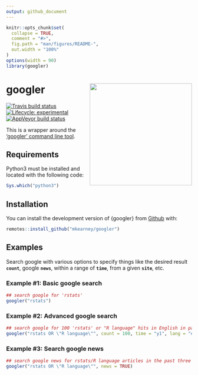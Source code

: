 ```yaml
---
output: github_document
---
```


<!-- README.md is generated from README.Rmd. Please edit that file -->

```r
knitr::opts_chunk$set(
  collapse = TRUE,
  comment = "#>",
  fig.path = "man/figures/README-",
  out.width = "100%"
)
options(width = 90)
library(googler)
```

# googler <img src='man/figures/logo.png' align="right" height="277.5" />
<!-- badges: start -->
[![Travis build status](https://travis-ci.org/mkearney/googler.svg?branch=master)](https://travis-ci.org/mkearney/googler)
[![Lifecycle: experimental](https://img.shields.io/badge/lifecycle-experimental-orange.svg)](https://www.tidyverse.org/lifecycle/#experimental)
[![AppVeyor build status](https://ci.appveyor.com/api/projects/status/github/mkearney/googler?branch=master&svg=true)](https://ci.appveyor.com/project/mkearney/googler)
<!-- badges: end -->

This is a wrapper around the ['googler' command line tool](https://github.com/jarun/googler).

## Requirements

Python3 must be installed and located with the following code:

``` r
Sys.which("python3")
```


## Installation

You can install the development version of {googler} from [Github](https://github.com/mkearney/googler) with:

``` r
remotes::install_github("mkearney/googler")
```

<!-- You can install the released version of googler from [CRAN](https://CRAN.R-project.org) with: -->

<!-- ``` r -->
<!-- install.packages("googler") -->
<!-- ``` -->

## Examples

Search google with various options to specify things like the desired result **`count`**, google **`news`**, within a range of **`time`**, from a given **`site`**, etc.

### Example #1: Basic google search

```r
## search google for 'rstats'
googler("rstats")
```

### Example #2: Advanced google search

```r
## search google for 100 'rstats' or "R language" hits in English in past year
googler("rstats OR \"R language\"", count = 100, time = "y1", lang = "en")
```

### Example #3: Search google news

```r
## search google news for rstats/R language articles in the past three weeks
googler("rstats OR \"R language\"", news = TRUE)
```

